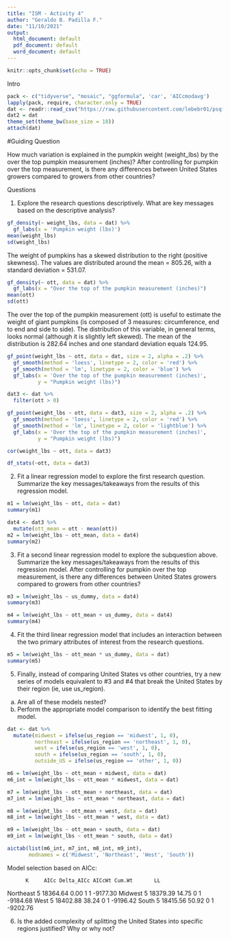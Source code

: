 ```yaml
---
title: "ISM - Activity 4"
author: "Geraldo B. Padilla F."
date: "11/10/2021"
output:
  html_document: default
  pdf_document: default
  word_document: default
---
```


```r
knitr::opts_chunk$set(echo = TRUE)
```
 Intro
```r
pack <- c("tidyverse", "mosaic", "ggformula", 'car', 'AICcmodavg')
lapply(pack, require, character.only = TRUE)
dat <- readr::read_csv("https://raw.githubusercontent.com/lebebr01/psqf_6243/main/data/pumpkins.csv")
dat2 = dat
theme_set(theme_bw(base_size = 18))
attach(dat)
```

#Guiding Question

How much variation is explained in the pumpkin weight (weight_lbs) by the over the top pumpkin measurement (inches)?
After controlling for pumpkin over the top measurement, is there any differences between United States growers compared to growers from other countries?

Questions

1. Explore the research questions descriptively. What are key messages based on the descriptive analysis?

```r
gf_density(~ weight_lbs, data = dat) %>%
  gf_labs(x = 'Pumpkin weight (lbs)')
mean(weight_lbs)
sd(weight_lbs)
```

The weight of pumpkins has a skewed distribution to the right (positive skewness). The values are distributed around the mean = 805.26, with a standard deviation = 531.07.

```r
gf_density(~ ott, data = dat) %>%
  gf_labs(x = "Over the top of the pumpkin measurement (inches)")
mean(ott)
sd(ott)
```

The over the top of the pumpkin measurement (ott) is useful to estimate the weight of giant pumpkins (is composed of 3 measures: circumference, end to end and side to side). The distribution of this variable, in general terms, looks normal (although it is slightly left skewed). The mean of the distribution is 282.64 inches and one standard deviation equals 124.95.

```r
gf_point(weight_lbs ~ ott, data = dat, size = 2, alpha = .2) %>%
  gf_smooth(method = 'loess', linetype = 2, color = 'red') %>%
  gf_smooth(method = 'lm', linetype = 2, color = 'blue') %>%
  gf_labs(x = 'Over the top of the pumpkin measurement (inches)',
          y = "Pumpkin weight (lbs)")
```


```r
dat3 <- dat %>%
  filter(ott > 0)
```

```r
gf_point(weight_lbs ~ ott, data = dat3, size = 2, alpha = .2) %>%
  gf_smooth(method = 'loess', linetype = 2, color = 'red') %>%
  gf_smooth(method = 'lm', linetype = 2, color = 'lightblue') %>%
  gf_labs(x = 'Over the top of the pumpkin measurement (inches)',
          y = "Pumpkin weight (lbs)")
```

```r
cor(weight_lbs ~ ott, data = dat3)
```

```r
df_stats(~ott, data = dat3)
```


2. Fit a linear regression model to explore the first research question. Summarize the key messages/takeaways from the results of this regression model.

```r
m1 = lm(weight_lbs ~ ott, data = dat)
summary(m1)
```

```r
dat4 <- dat3 %>%
  mutate(ott_mean = ott - mean(ott))
m2 = lm(weight_lbs ~ ott_mean, data = dat4)
summary(m2)
```

3. Fit a second linear regression model to explore the subquestion above. Summarize the key messages/takeaways from the results of this regression model.
After controlling for pumpkin over the top measurement, is there any differences between United States growers compared to growers from other countries?


```r
m3 = lm(weight_lbs ~ us_dummy, data = dat4)
summary(m3)
```

```r
m4 = lm(weight_lbs ~ ott_mean + us_dummy, data = dat4)
summary(m4)
```

4. Fit the third linear regression model that includes an interaction between the two primary attributes of interest from the research questions.

```r
m5 = lm(weight_lbs ~ ott_mean * us_dummy, data = dat)
summary(m5)
```
5. Finally, instead of comparing United States vs other countries, try a new series of models equivalent to #3 and #4 that break the United States by their region (ie, use us_region).
a. Are all of these models nested?
b. Perform the appropriate model comparison to identify the best fitting model.

```r
dat <- dat %>%
  mutate(midwest = ifelse(us_region == 'midwest', 1, 0),
         northeast = ifelse(us_region == 'northeast', 1, 0),
         west = ifelse(us_region == 'west', 1, 0),
         south = ifelse(us_region == 'south', 1, 0),
         outside_US = ifelse(us_region == 'other', 1, 0))
```

```r
m6 = lm(weight_lbs ~ ott_mean + midwest, data = dat)
m6_int = lm(weight_lbs ~ ott_mean * midwest, data = dat)

m7 = lm(weight_lbs ~ ott_mean + northeast, data = dat)
m7_int = lm(weight_lbs ~ ott_mean * northeast, data = dat)

m8 = lm(weight_lbs ~ ott_mean + west, data = dat)
m8_int = lm(weight_lbs ~ ott_mean * west, data = dat)

m9 = lm(weight_lbs ~ ott_mean + south, data = dat)
m9_int = lm(weight_lbs ~ ott_mean * south, data = dat)
```

```r
aictab(list(m6_int, m7_int, m8_int, m9_int), 
       modnames = c('Midwest', 'Northeast', 'West', 'South'))
```

Model selection based on AICc:

          K     AICc Delta_AICc AICcWt Cum.Wt       LL
Northeast 5 18364.64       0.00      1      1 -9177.30
Midwest   5 18379.39      14.75      0      1 -9184.68
West      5 18402.88      38.24      0      1 -9196.42
South     5 18415.56      50.92      0      1 -9202.76

6. Is the added complexity of splitting the United States into specific regions justified? Why or why not?


